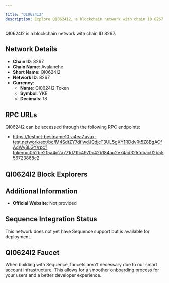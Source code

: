 ```yaml
---

title: "QI0624I2"
description: Explore QI0624I2, a blockchain network with chain ID 8267. Learn about its native currency, QI0624I2 Token, and how to interact with the network.
---
```




QI0624I2 is a blockchain network with chain ID 8267.

## Network Details

- **Chain ID**: 8267
- **Chain Name**: Avalanche
- **Short Name**: QI0624I2
- **Network ID**: 8267
- **Currency**: 
  - **Name**: QI0624I2 Token
  - **Symbol**: YKE
  - **Decimals**: 18

## RPC URLs

QI0624I2 can be accessed through the following RPC endpoints:

- https://testnet-bestname10-a4ea7.avax-test.network/ext/bc/M4SdtZY7dfiwdJQdjcT3UL5gXY1RDdvRt5Z8BgACfAdWy8LGY/rpc?token=c052be2f5a4c2a771d71fc4970c42b184ac2e74ad325fdbac02b5556723868c2

## QI0624I2 Block Explorers



## Additional Information

- **Official Website**: Not provided

## Sequence Integration Status

This network does not yet have Sequence support but is available for deployment.

## QI0624I2 Faucet

When building with Sequence, faucets aren't necessary due to our smart account infrastructure. This allows for a smoother onboarding process for your users and a better developer experience.

